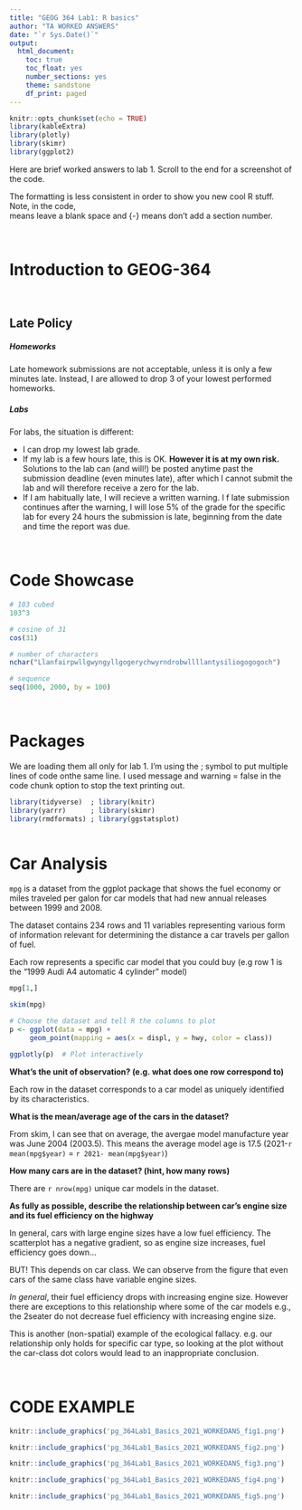 ```yaml
---
title: "GEOG 364 Lab1: R basics"
author: "TA WORKED ANSWERS"
date: "`r Sys.Date()`"
output:
  html_document:
    toc: true
    toc_float: yes
    number_sections: yes
    theme: sandstone
    df_print: paged
---
```


```r
knitr::opts_chunk$set(echo = TRUE)
library(kableExtra)
library(plotly)
library(skimr)
library(ggplot2)
```

Here are brief worked answers to lab 1.  Scroll to the end for a screenshot of the code.

The formatting is less consistent in order to show you new cool R stuff. Note, in the code, <br> means leave a blank space and {-} means don't add a section number.

<br>

# Introduction to GEOG-364

<br>

## Late Policy

##### Homeworks {-}

Late homework submissions are not acceptable, unless it is only a few minutes late. Instead, I are allowed to drop 3 of your lowest performed homeworks. 

##### Labs  {-}

For labs, the situation is different:

 - I can drop my lowest lab grade. 
 - If my lab is a few hours late, this is OK. **However it is at my own risk.**  Solutions to the lab can (and will!) be posted anytime past the submission deadline (even minutes late), after which I cannot submit the lab and will therefore receive a zero for the lab.   
  - If I am habitually late, I will recieve a written warning. I f late submission continues after the warning, I will lose 5% of the grade for the specific lab for every 24 hours the submission is late, beginning from the date and time the report was due.

<br>

# Code Showcase 

```r
# 103 cubed
103^3
```

```r
# cosine of 31
cos(31)
```

```r
# number of characters
nchar("Llanfairpwllgwyngyllgogerychwyrndrobwllllantysiliogogogoch")
```

```r
# sequence
seq(1000, 2000, by = 100)
```

<br>

# Packages

We are loading them all only for lab 1.  I'm using the ; symbol to put multiple lines of code onthe same line. I used message and warning = false in the code chunk option to stop the text printing out.  

```r
library(tidyverse)  ; library(knitr)      
library(yarrr)      ; library(skimr) 
library(rmdformats) ; library(ggstatsplot) 
 
```

# Car Analysis

`mpg` is a dataset from the ggplot package that shows the fuel economy or miles traveled per galon for car models that had new annual releases between 1999 and 2008. 

The dataset contains 234 rows and 11 variables representing various form of information relevant for determining the distance a car travels per gallon of fuel. 

Each row represents a specific car model that you could buy (e.g row 1 is the "1999 Audi A4 automatic 4 cylinder" model)

```r
mpg[1,]
```



```r
skim(mpg)
```

```r
# Choose the dataset and tell R the columns to plot
p <- ggplot(data = mpg) +                  
     geom_point(mapping = aes(x = displ, y = hwy, color = class)) 

ggplotly(p)  # Plot interactively
```

**What’s the unit of observation? (e.g. what does one row correspond to)**

Each row in the dataset corresponds to a car model as uniquely identified by its characteristics. 

**What is the mean/average age of the cars in the dataset?**

From skim, I can see that on average, the avergae model manufacture year was June 2004 (2003.5). This means the average model age is 17.5 (2021-`r mean(mpg$year)` = `r 2021- mean(mpg$year)`)

**How many cars are in the dataset? (hint, how many rows)**

There are `r nrow(mpg)` unique car models in the dataset.

**As fully as possible, describe the relationship between car’s engine size and its fuel efficiency on the highway**

In general, cars with large engine sizes have a low fuel efficiency. The scatterplot has a negative gradient, so as engine size increases, fuel efficiency goes down... 

BUT!  This depends on car class. We can observe from the figure that even cars of the same class have variable engine sizes.

*In general*, their fuel efficiency drops with increasing engine size.  However there are exceptions to this relationship where some of the car models e.g., the 2seater do not decrease fuel efficiency with increasing engine size.  

This is another (non-spatial) example of the ecological fallacy.  e.g. our relationship only holds for specific car type, so looking at the plot without the car-class dot colors would lead to an inappropriate conclusion.


<br>

# CODE EXAMPLE

```r
knitr::include_graphics('pg_364Lab1_Basics_2021_WORKEDANS_fig1.png')
```

```r
knitr::include_graphics('pg_364Lab1_Basics_2021_WORKEDANS_fig2.png')
```

```r
knitr::include_graphics('pg_364Lab1_Basics_2021_WORKEDANS_fig3.png')
```

```r
knitr::include_graphics('pg_364Lab1_Basics_2021_WORKEDANS_fig4.png')
```

```r
knitr::include_graphics('pg_364Lab1_Basics_2021_WORKEDANS_fig5.png')
```









